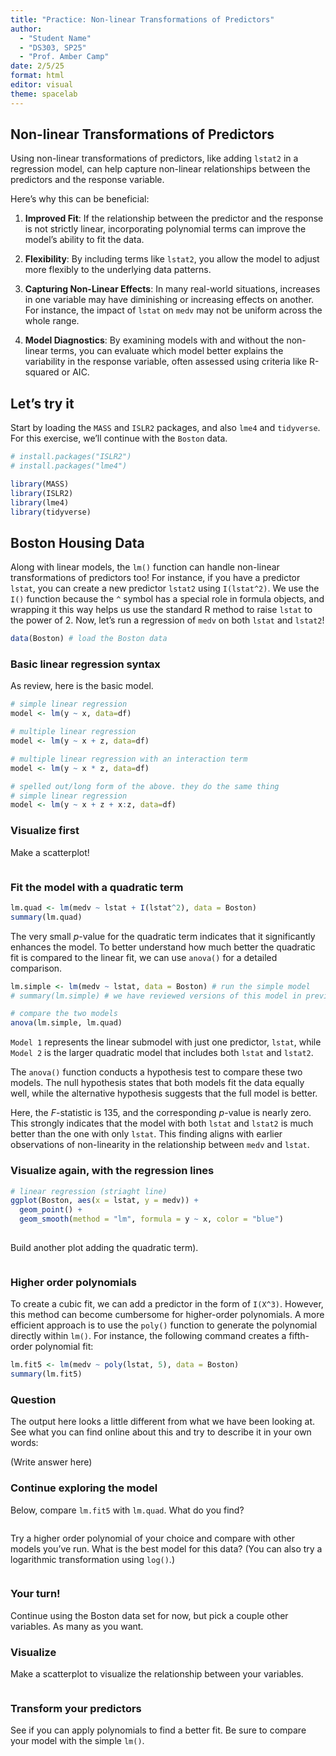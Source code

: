 ```yaml
---
title: "Practice: Non-linear Transformations of Predictors"
author: 
  - "Student Name"
  - "DS303, SP25"
  - "Prof. Amber Camp"
date: 2/5/25
format: html
editor: visual
theme: spacelab
---
```


## Non-linear Transformations of Predictors

Using non-linear transformations of predictors, like adding `lstat2` in a regression model, can help capture non-linear relationships between the predictors and the response variable.

Here's why this can be beneficial:

1.  **Improved Fit**: If the relationship between the predictor and the response is not strictly linear, incorporating polynomial terms can improve the model's ability to fit the data.

2.  **Flexibility**: By including terms like `lstat2`, you allow the model to adjust more flexibly to the underlying data patterns.

3.  **Capturing Non-Linear Effects**: In many real-world situations, increases in one variable may have diminishing or increasing effects on another. For instance, the impact of `lstat` on `medv` may not be uniform across the whole range.

4.  **Model Diagnostics**: By examining models with and without the non-linear terms, you can evaluate which model better explains the variability in the response variable, often assessed using criteria like R-squared or AIC.

## Let's try it

Start by loading the `MASS` and `ISLR2` packages, and also `lme4` and `tidyverse`. For this exercise, we'll continue with the `Boston` data.

```r
# install.packages("ISLR2")
# install.packages("lme4")

library(MASS)
library(ISLR2)
library(lme4)
library(tidyverse)
```

## Boston Housing Data

Along with linear models, the `lm()` function can handle non-linear transformations of predictors too! For instance, if you have a predictor `lstat`, you can create a new predictor `lstat2` using `I(lstat^2)`. We use the `I()` function because the `^` symbol has a special role in formula objects, and wrapping it this way helps us use the standard R method to raise `lstat` to the power of 2. Now, let's run a regression of `medv` on both `lstat` and `lstat2`!

```r
data(Boston) # load the Boston data
```

### Basic linear regression syntax

As review, here is the basic model.

```r
# simple linear regression
model <- lm(y ~ x, data=df)

# multiple linear regression
model <- lm(y ~ x + z, data=df)

# multiple linear regression with an interaction term
model <- lm(y ~ x * z, data=df)

# spelled out/long form of the above. they do the same thing
# simple linear regression
model <- lm(y ~ x + z + x:z, data=df)
```

### Visualize first

Make a scatterplot!

```r

```

### Fit the model with a quadratic term

```r
lm.quad <- lm(medv ~ lstat + I(lstat^2), data = Boston) 
summary(lm.quad)
```

The very small *p*-value for the quadratic term indicates that it significantly enhances the model. To better understand how much better the quadratic fit is compared to the linear fit, we can use `anova()` for a detailed comparison.

```r
lm.simple <- lm(medv ~ lstat, data = Boston) # run the simple model
# summary(lm.simple) # we have reviewed versions of this model in previous classes

# compare the two models
anova(lm.simple, lm.quad)
```

`Model 1` represents the linear submodel with just one predictor, `lstat`, while `Model 2` is the larger quadratic model that includes both `lstat` and `lstat2`.

The `anova()` function conducts a hypothesis test to compare these two models. The null hypothesis states that both models fit the data equally well, while the alternative hypothesis suggests that the full model is better.

Here, the *F*-statistic is 135, and the corresponding *p*-value is nearly zero. This strongly indicates that the model with both `lstat` and `lstat2` is much better than the one with only `lstat`. This finding aligns with earlier observations of non-linearity in the relationship between `medv` and `lstat`.

### Visualize again, with the regression lines

```r
# linear regression (striaght line)
ggplot(Boston, aes(x = lstat, y = medv)) +
  geom_point() +
  geom_smooth(method = "lm", formula = y ~ x, color = "blue")
  
```

Build another plot adding the quadratic term).

```r

  
```

### Higher order polynomials

To create a cubic fit, we can add a predictor in the form of `I(X^3)`. However, this method can become cumbersome for higher-order polynomials. A more efficient approach is to use the `poly()` function to generate the polynomial directly within `lm()`. For instance, the following command creates a fifth-order polynomial fit:

```r
lm.fit5 <- lm(medv ~ poly(lstat, 5), data = Boston)
summary(lm.fit5)
```

### Question

The output here looks a little different from what we have been looking at. See what you can find online about this and try to describe it in your own words:

(Write answer here)

### Continue exploring the model

Below, compare `lm.fit5` with `lm.quad`. What do you find?

```r

```

Try a higher order polynomial of your choice and compare with other models you've run. What is the best model for this data? (You can also try a logarithmic transformation using `log()`.)

```r

```

### Your turn!

Continue using the Boston data set for now, but pick a couple other variables. As many as you want.

### Visualize

Make a scatterplot to visualize the relationship between your variables.

```r

```

### Transform your predictors

See if you can apply polynomials to find a better fit. Be sure to compare your model with the simple `lm()`.

```r

```
